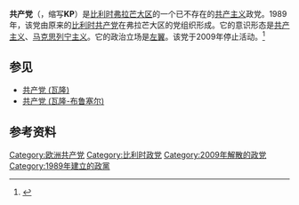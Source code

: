 {{Infobox political party 
| name          = 共产党
| native_name   = Kommunistische Partij
| logo          = 
| leader        = Jaak Perquy
| foundation    = {{start date|1989}}
| dissolved     = {{end date|2009}}
| ideology      = [[共产主义|共产主义]]<br/>[[马克思列宁主义|马克思列宁主义]]
| european      =
| international = 
| colours       = [[红色|红色]]
| headquarters  = [[布鲁塞尔|布鲁塞尔]]
| colorcode    = red
| country       = 比利时
| newspaper=《Agora》
| youth_wing = Jong-KP
}}{{共产党}}
'''共产党'''（{{lang-nl|Kommunistische Partij}}，缩写'''KP'''）是[[比利时|比利时]][[弗拉芒大区|弗拉芒大区]]的一个已不存在的[[共产主义|共产主义]]政党。1989年，该党由原来的[[比利时共产党|比利时共产党]]在弗拉芒大区的党组织形成。它的意识形态是[[共产主义|共产主义]]、[[马克思列宁主义|马克思列宁主义]]。它的政治立场是[[左翼|左翼]]。该党于2009年停止活动。<ref>{{Cite web |url=http://www.kp-online.be/ |title=存档副本 |accessdate=2020-12-20 |archive-date=2020-11-27 |archive-url=https://web.archive.org/web/20201127231855/http://kp-online.be/ |dead-url=no }}</ref>

==参见==
*[[共产党_(瓦隆)|共产党 (瓦隆)]]
*[[共产党_(瓦隆-布鲁塞尔)|共产党 (瓦隆-布鲁塞尔)]]
==参考资料==
{{reflist}}
{{欧洲议会左翼党派}}
[[Category:欧洲共产党|Category:欧洲共产党]]
[[Category:比利时政党|Category:比利时政党]]
[[Category:2009年解散的政党|Category:2009年解散的政党]]
[[Category:1989年建立的政黨|Category:1989年建立的政黨]]